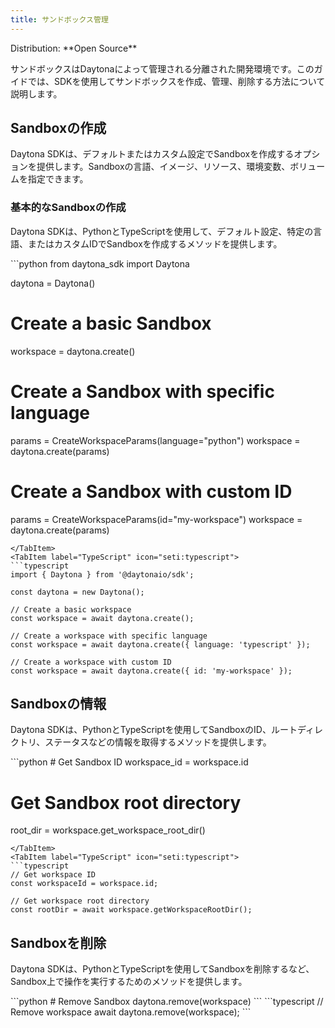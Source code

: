 ```yaml
---
title: サンドボックス管理
---
```



<Label>
  Distribution: **Open Source**
</Label>

サンドボックスはDaytonaによって管理される分離された開発環境です。このガイドでは、SDKを使用してサンドボックスを作成、管理、削除する方法について説明します。

## Sandboxの作成

Daytona SDKは、デフォルトまたはカスタム設定でSandboxを作成するオプションを提供します。Sandboxの言語、イメージ、リソース、環境変数、ボリュームを指定できます。

### 基本的なSandboxの作成

Daytona SDKは、PythonとTypeScriptを使用して、デフォルト設定、特定の言語、またはカスタムIDでSandboxを作成するメソッドを提供します。

<Tabs>
<TabItem label="Python" icon="seti:python">
```python
from daytona_sdk import Daytona

daytona = Daytona()

# Create a basic Sandbox

workspace = daytona.create()

# Create a Sandbox with specific language

params = CreateWorkspaceParams(language="python")
workspace = daytona.create(params)

# Create a Sandbox with custom ID

params = CreateWorkspaceParams(id="my-workspace")
workspace = daytona.create(params)

```
</TabItem>
<TabItem label="TypeScript" icon="seti:typescript">
```typescript
import { Daytona } from '@daytonaio/sdk';

const daytona = new Daytona();

// Create a basic workspace
const workspace = await daytona.create();

// Create a workspace with specific language
const workspace = await daytona.create({ language: 'typescript' });

// Create a workspace with custom ID
const workspace = await daytona.create({ id: 'my-workspace' });
```

</TabItem>
</Tabs>

## Sandboxの情報

Daytona SDKは、PythonとTypeScriptを使用してSandboxのID、ルートディレクトリ、ステータスなどの情報を取得するメソッドを提供します。

<Tabs>
<TabItem label="Python" icon="seti:python">
```python
# Get Sandbox ID
workspace_id = workspace.id

# Get Sandbox root directory

root_dir = workspace.get_workspace_root_dir()

```
</TabItem>
<TabItem label="TypeScript" icon="seti:typescript">
```typescript
// Get workspace ID
const workspaceId = workspace.id;

// Get workspace root directory
const rootDir = await workspace.getWorkspaceRootDir();
```

</TabItem>
</Tabs>

## Sandboxを削除

Daytona SDKは、PythonとTypeScriptを使用してSandboxを削除するなど、Sandbox上で操作を実行するためのメソッドを提供します。

<Tabs>
<TabItem label="Python" icon="seti:python">
```python
# Remove Sandbox
daytona.remove(workspace)
```
</TabItem>
<TabItem label="TypeScript" icon="seti:typescript">
```typescript
// Remove workspace
await daytona.remove(workspace);
```
</TabItem>
</Tabs>

